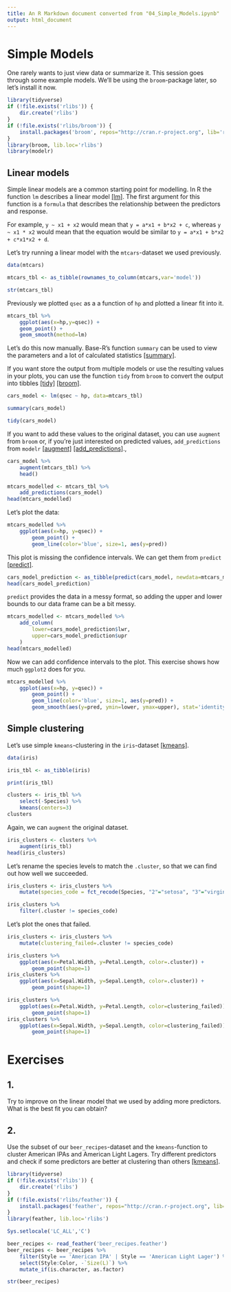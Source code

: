 ```yaml
---
title: An R Markdown document converted from "04_Simple_Models.ipynb"
output: html_document
---
```


# Simple Models

One rarely wants to just view data or summarize it. This session goes through some example models. We'll be using the `broom`-package later, so let's install it now.

```r
library(tidyverse)
if (!file.exists('rlibs')) {
    dir.create('rlibs')
}
if (!file.exists('rlibs/broom')) {
    install.packages('broom', repos="http://cran.r-project.org", lib='rlibs')
}
library(broom, lib.loc='rlibs')
library(modelr)
```

## Linear models

Simple linear models are a common starting point for modelling. In R the function `lm` describes a linear model [[lm]](https://www.rdocumentation.org/packages/stats/versions/3.6.1/topics/lm). The first argument for this function is a `formula` that describes the relationship between the predictors and response.

For example, `y ~ x1 + x2` would mean that `y = a*x1 + b*x2 + c`, whereas `y ~ x1 * x2` would mean that the equation would be similar to `y = a*x1 + b*x2 + c*x1*x2 + d`.

Let's try running a linear model with the `mtcars`-dataset we used previously.

```r
data(mtcars)

mtcars_tbl <- as_tibble(rownames_to_column(mtcars,var='model'))

str(mtcars_tbl)
```

Previously we plotted `qsec` as a a function of `hp` and plotted a linear fit into it.

```r
mtcars_tbl %>%
    ggplot(aes(x=hp,y=qsec)) +
    geom_point() +
    geom_smooth(method=lm)
```

Let's do this now manually. Base-R's function `summary` can be used to view the parameters and a lot of calculated statistics [[summary]](https://www.rdocumentation.org/packages/base/versions/3.6.1/topics/summary).

If you want store the output from multiple models or use the resulting values in your plots, you can use the function `tidy` from `broom` to convert the output into tibbles [[tidy]](https://broom.tidyverse.org/reference/tidy.lm.html) [[broom]](https://broom.tidyverse.org/articles/broom.html).

```r
cars_model <- lm(qsec ~ hp, data=mtcars_tbl)

summary(cars_model)

tidy(cars_model)
```

If you want to add these values to the original dataset, you can use `augment` from `broom` or, if you're just interested on predicted values, `add_predictions` from `modelr` [[augment]](https://broom.tidyverse.org/reference/augment.lm.html) [[add_predictions]](https://modelr.tidyverse.org/reference/add_predictions.html).,

```r
cars_model %>%
    augment(mtcars_tbl) %>%
    head()
```

```r
mtcars_modelled <- mtcars_tbl %>%
    add_predictions(cars_model)
head(mtcars_modelled)
```

Let's plot the data:

```r
mtcars_modelled %>%
    ggplot(aes(x=hp, y=qsec)) +
        geom_point() +
        geom_line(color='blue', size=1, aes(y=pred))
```

This plot is missing the confidence intervals. We can get them from `predict` [[predict]](https://stat.ethz.ch/R-manual/R-devel/library/stats/html/predict.lm.html).

```r
cars_model_prediction <- as_tibble(predict(cars_model, newdata=mtcars_modelled, interval = 'confidence', level=0.95))
head(cars_model_prediction)
```

`predict` provides the data in a messy format, so adding the upper and lower bounds to our data frame can be a bit messy.

```r
mtcars_modelled <- mtcars_modelled %>%
    add_column(
        lower=cars_model_prediction$lwr,
        upper=cars_model_prediction$upr
    )
head(mtcars_modelled)
```

Now we can add confidence intervals to the plot. This exercise shows how much `ggplot2` does for you.

```r
mtcars_modelled %>%
    ggplot(aes(x=hp, y=qsec)) +
        geom_point() +
        geom_line(color='blue', size=1, aes(y=pred)) +
        geom_smooth(aes(y=pred, ymin=lower, ymax=upper), stat='identity')
```

## Simple clustering

Let's use simple `kmeans`-clustering in the `iris`-dataset [[kmeans]](https://www.rdocumentation.org/packages/stats/versions/3.6.1/topics/kmeans).

```r
data(iris)

iris_tbl <- as_tibble(iris)

print(iris_tbl)
```

```r
clusters <- iris_tbl %>%
    select(-Species) %>%
    kmeans(centers=3)
clusters
```

Again, we can `augment` the original dataset.

```r
iris_clusters <- clusters %>%
    augment(iris_tbl)
head(iris_clusters)
```

Let's rename the species levels to match the `.cluster`, so that we can find out how well we succeeded.

```r
iris_clusters <- iris_clusters %>%
    mutate(species_code = fct_recode(Species, "2"="setosa", "3"="virginica", "1"="versicolor"))
```

```r
iris_clusters %>%
    filter(.cluster != species_code)
```

Let's plot the ones that failed.

```r
iris_clusters <- iris_clusters %>%
    mutate(clustering_failed=.cluster != species_code)
```

```r
iris_clusters %>%
    ggplot(aes(x=Petal.Width, y=Petal.Length, color=.cluster)) +
        geom_point(shape=1)
iris_clusters %>%
    ggplot(aes(x=Sepal.Width, y=Sepal.Length, color=.cluster)) +
        geom_point(shape=1)
```

```r
iris_clusters %>%
    ggplot(aes(x=Petal.Width, y=Petal.Length, color=clustering_failed)) +
        geom_point(shape=1)
iris_clusters %>%
    ggplot(aes(x=Sepal.Width, y=Sepal.Length, color=clustering_failed)) +
        geom_point(shape=1)
```

# Exercises

## 1.

Try to improve on the linear model that we used by adding more predictors. What is the best fit you can obtain?

## 2.

Use the subset of our `beer_recipes`-dataset and the `kmeans`-function to cluster American IPAs and American Light Lagers. Try different predictors and check if some predictors are better at clustering than others [[kmeans]](https://www.rdocumentation.org/packages/stats/versions/3.6.1/topics/kmeans).

```r
library(tidyverse)
if (!file.exists('rlibs')) {
    dir.create('rlibs')
}
if (!file.exists('rlibs/feather')) {
    install.packages('feather', repos="http://cran.r-project.org", lib='rlibs')
}
library(feather, lib.loc='rlibs')

Sys.setlocale('LC_ALL','C')

beer_recipes <- read_feather('beer_recipes.feather')
beer_recipes <- beer_recipes %>%
    filter(Style == 'American IPA' | Style == 'American Light Lager') %>%
    select(Style:Color, -`Size(L)`) %>%
    mutate_if(is.character, as.factor)

str(beer_recipes)
```

